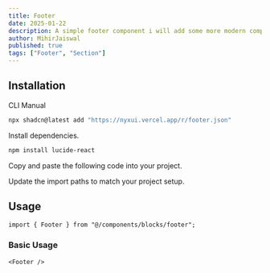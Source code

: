 ```yaml
---
title: Footer
date: 2025-01-22
description: A simple footer component i will add some more modern components in the future.
author: MihirJaiswal
published: true
tags: ["Footer", "Section"]
---
```


<ComponentPreview name="footer" />

## Installation

<Tabs defaultValue="cli">

<TabsList>
  <TabsTrigger value="cli">CLI</TabsTrigger>
  <TabsTrigger value="manual">Manual</TabsTrigger>
</TabsList>
<TabsContent value="cli">

```bash
npx shadcn@latest add "https://nyxui.vercel.app/r/footer.json"
```

</TabsContent>

<TabsContent value="manual">

<Steps>

<Step>Install dependencies.</Step>

```bash
npm install lucide-react
```

<Step>Copy and paste the following code into your project.</Step>

<ComponentSource name="footer" />

<Step>Update the import paths to match your project setup.</Step>

</Steps>

</TabsContent>

</Tabs>

## Usage

```tsx
import { Footer } from "@/components/blocks/footer";
```

### Basic Usage

```tsx
<Footer />
```

